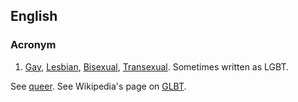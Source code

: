 ==English==
===Acronym===
# [[Gay]], [[Lesbian]], [[Bisexual]], [[Transexual]]. Sometimes written as LGBT.
See [[queer]].
See Wikipedia's page on [http://en.wikipedia.org/wiki/GLBT GLBT].